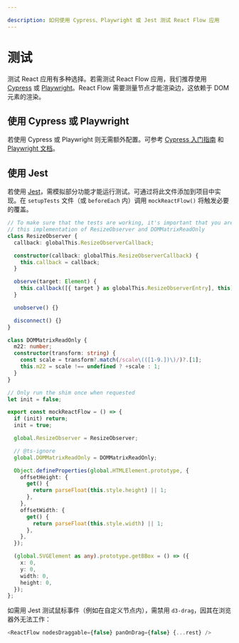 ```yaml
---

description: 如何使用 Cypress、Playwright 或 Jest 测试 React Flow 应用
---
```


# 测试

测试 React 应用有多种选择。若需测试 React Flow 应用，我们推荐使用 [Cypress](https://www.cypress.io/) 或 [Playwright](https://playwright.dev/)。React Flow 需要测量节点才能渲染边，这依赖于 DOM 元素的渲染。

## 使用 Cypress 或 Playwright

若使用 Cypress 或 Playwright 则无需额外配置。可参考 [Cypress 入门指南](https://docs.cypress.io/guides/getting-started/installing-cypress) 和 [Playwright 文档](https://playwright.dev/docs/intro)。

## 使用 Jest

若使用 [Jest](https://jestjs.io/)，需模拟部分功能才能运行测试。可通过将此文件添加到项目中实现。在 `setupTests` 文件（或 `beforeEach` 内）调用 `mockReactFlow()` 将触发必要的覆盖。

```ts
// To make sure that the tests are working, it's important that you are using
// this implementation of ResizeObserver and DOMMatrixReadOnly
class ResizeObserver {
  callback: globalThis.ResizeObserverCallback;

  constructor(callback: globalThis.ResizeObserverCallback) {
    this.callback = callback;
  }

  observe(target: Element) {
    this.callback([{ target } as globalThis.ResizeObserverEntry], this);
  }

  unobserve() {}

  disconnect() {}
}

class DOMMatrixReadOnly {
  m22: number;
  constructor(transform: string) {
    const scale = transform?.match(/scale\(([1-9.])\)/)?.[1];
    this.m22 = scale !== undefined ? +scale : 1;
  }
}

// Only run the shim once when requested
let init = false;

export const mockReactFlow = () => {
  if (init) return;
  init = true;

  global.ResizeObserver = ResizeObserver;

  // @ts-ignore
  global.DOMMatrixReadOnly = DOMMatrixReadOnly;

  Object.defineProperties(global.HTMLElement.prototype, {
    offsetHeight: {
      get() {
        return parseFloat(this.style.height) || 1;
      },
    },
    offsetWidth: {
      get() {
        return parseFloat(this.style.width) || 1;
      },
    },
  });

  (global.SVGElement as any).prototype.getBBox = () => ({
    x: 0,
    y: 0,
    width: 0,
    height: 0,
  });
};
```

如需用 Jest 测试鼠标事件（例如在自定义节点内），需禁用 `d3-drag`，因其在浏览器外无法工作：

```js
<ReactFlow nodesDraggable={false} panOnDrag={false} {...rest} />
```